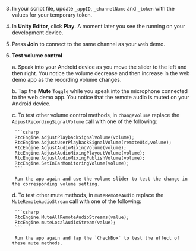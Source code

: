 <PlatformWrapper platform="unity">

3. In your script file, update `_appID`, `_channelName` and `_token` with the values for your temporary token.

1. In **Unity Editor**, click **Play**. A moment later you see the <Vpl k="CLIENT" /> running on your development device.

1. Press **Join** to connect to the same channel as your web demo.

1. **Test volume control**

    a. Speak into your Android device as you move the slider to the left and then right. You notice the volume decrease and then increase in the web demo app as the recording volume changes.

    b. Tap the **Mute** `Toggle` while you speak into the microphone connected to the web demo app.
        You notice that the remote audio is muted on your Android device.

    c. To test other volume control methods, in `changeVolume` replace the `AdjustRecordingSignalVolume` call with one of the following:

        ```csharp
        RtcEngine.AdjustPlaybackSignalVolume(volume);
        RtcEngine.AdjustUserPlaybackSignalVolume(remoteUid,volume);
        RtcEngine.AdjustAudioMixingVolume(volume);
        RtcEngine.AdjustAudioMixingPlayoutVolume(volume);
        RtcEngine.AdjustAudioMixingPublishVolume(volume);
        RtcEngine.SetInEarMonitoringVolume(volume);
        ```

        Run the app again and use the volume slider to test the change in the corresponding volume setting.

    d.  To test other mute methods, in `muteRemoteAudio` replace the `MuteRemoteAudioStream` call with one of the following:

        ```csharp
        RtcEngine.MuteAllRemoteAudioStreams(value);
        RtcEngine.muteLocalAudioStream(value);
        ```

        Run the app again and tap the `CheckBox` to test the effect of these mute methods.

</PlatformWrapper>